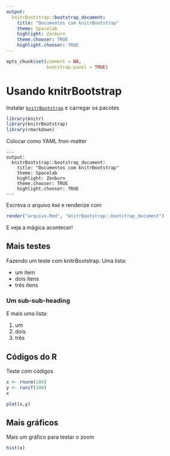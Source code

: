 ```yaml
---
output:
  knitrBootstrap::bootstrap_document:
    title: "Documentos com knitrBootstrap"
    theme: Spacelab
    highlight: Zenburn
    theme.chooser: TRUE
    highlight.chooser: TRUE
---
```


```r
opts_chunk$set(comment = NA,
               bootstrap.panel = TRUE)
```

# Usando knitrBootstrap

Instalar [`knitrBootstrap`](https://github.com/jimhester/knitrBootstrap)
e carregar os pacotes

```r
library(knitr)
library(knitrBootstrap)
library(rmarkdown)
```

Colocar como YAML fron-matter

```
---
output:
  knitrBootstrap::bootstrap_document:
    title: "Documentos com knitrBootstrap"
    theme: Spacelab
    highlight: Zenburn
    theme.chooser: TRUE
    highlight.chooser: TRUE
---
```

Escreva o arquivo `Rmd` e renderize com

```r
render("arquivo.Rmd", "knitrBootstrap::bootstrap_document")
```

E veja a mágica acontecer!

## Mais testes

Fazendo um teste com knitrBootstrap. Uma lista:

* um item
* dois itens
* três itens

### Um sub-sub-heading

E mais uma lista:

1. um
2. dois
3. três

## Códigos do R

Teste com códigos

```r
x <- rnorm(100)
y <- runif(100)
x
```

```r
plot(x,y)
```

## Mais gráficos

Mais um gráfico para testar o zoom

```r
hist(x)
```
